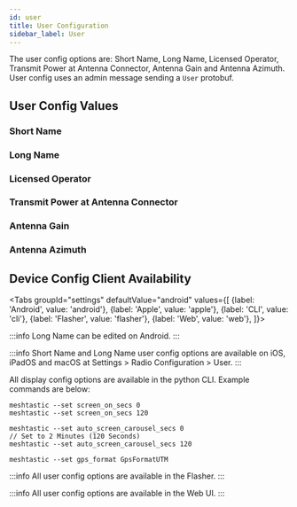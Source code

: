 ```yaml
---
id: user
title: User Configuration
sidebar_label: User
---
```



The user config options are: Short Name, Long Name, Licensed Operator, Transmit Power at Antenna Connector, Antenna Gain and Antenna Azimuth.  User config uses an admin message sending a `User` protobuf.

## User Config Values

### Short Name

### Long Name

### Licensed Operator

### Transmit Power at Antenna Connector

### Antenna Gain

### Antenna Azimuth

## Device Config Client Availability

<Tabs
groupId="settings"
defaultValue="android"
values={[
{label: 'Android', value: 'android'},
{label: 'Apple', value: 'apple'},
{label: 'CLI', value: 'cli'},
{label: 'Flasher', value: 'flasher'},
{label: 'Web', value: 'web'},
]}>
<TabItem value="android">

:::info
Long Name can be edited on Android.
:::

</TabItem>
<TabItem value="apple">

:::info
Short Name and Long Name user config options are available on iOS, iPadOS and macOS at Settings > Radio Configuration > User.
:::

</TabItem>
<TabItem value="cli">

All display config options are available in the python CLI. Example commands are below:

```shell title="Set Screen On Duration (Default of 0 is 10 minutes)"
meshtastic --set screen_on_secs 0
meshtastic --set screen_on_secs 120
```

```shell title="Set Auto Carousel Interval (Default of 0 is Off)"
meshtastic --set auto_screen_carousel_secs 0
// Set to 2 Minutes (120 Seconds)
meshtastic --set auto_screen_carousel_secs 120
```

```shell title="Specify GPS format on device screen"
meshtastic --set gps_format GpsFormatUTM
```

</TabItem>
<TabItem value="flasher">

:::info
All user config options are available in the Flasher.
:::

  </TabItem>
  <TabItem value="web">

:::info
All user config options are available in the Web UI.
:::
    
  </TabItem>
</Tabs>
